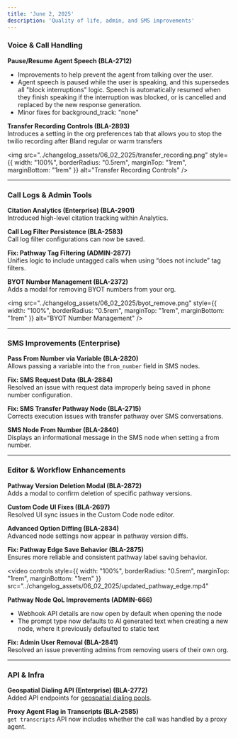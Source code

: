 ```yaml
---
title: 'June 2, 2025'
description: 'Quality of life, admin, and SMS improvements'
---
```


### Voice & Call Handling

**Pause/Resume Agent Speech (BLA-2712)**  
- Improvements to help prevent the agent from talking over the user.
- Agent speech is paused while the user is speaking, and this supersedes all "block interruptions" logic. Speech is automatically resumed when they finish speaking if the interruption was blocked, or is cancelled and replaced by the new response generation.
- Minor fixes for background_track: "none"

**Transfer Recording Controls (BLA-2893)**  
Introduces a setting in the org preferences tab that allows you to stop the twilio recording after Bland regular or warm transfers

<img 
  src="../changelog_assets/06_02_2025/transfer_recording.png" 
  style={{ width: "100%", borderRadius: "0.5rem", marginTop: "1rem", marginBottom: "1rem" }}
  alt="Transfer Recording Controls"
/>

---

### Call Logs & Admin Tools

**Citation Analytics (Enterprise) (BLA-2901)**  
Introduced high-level citation tracking within Analytics.

**Call Log Filter Persistence (BLA-2583)**  
Call log filter configurations can now be saved.

**Fix: Pathway Tag Filtering (ADMIN-2877)**  
Unifies logic to include untagged calls when using “does not include” tag filters.

**BYOT Number Management (BLA-2372)**  
Adds a modal for removing BYOT numbers from your org.

<img 
  src="../changelog_assets/06_02_2025/byot_remove.png" 
  style={{ width: "100%", borderRadius: "0.5rem", marginTop: "1rem", marginBottom: "1rem" }}
  alt="BYOT Number Management"
/>

---

### SMS Improvements (Enterprise)

**Pass From Number via Variable (BLA-2820)**  
Allows passing a variable into the `from_number` field in SMS nodes.

**Fix: SMS Request Data (BLA-2884)**  
Resolved an issue with request data improperly being saved in phone number configuration.

**Fix: SMS Transfer Pathway Node (BLA-2715)**  
Corrects execution issues with transfer pathway over SMS conversations.

**SMS Node From Number (BLA-2840)**  
Displays an informational message in the SMS node when setting a from number.

---

### Editor & Workflow Enhancements

**Pathway Version Deletion Modal (BLA-2872)**  
Adds a modal to confirm deletion of specific pathway versions.

**Custom Code UI Fixes (BLA-2697)**  
Resolved UI sync issues in the Custom Code node editor.

**Advanced Option Diffing (BLA-2834)**  
Advanced node settings now appear in pathway version diffs.

**Fix: Pathway Edge Save Behavior (BLA-2875)**  
Ensures more reliable and consistent pathway label saving behavior.

<video 
  controls
  style={{ width: "100%", borderRadius: "0.5rem", marginTop: "1rem", marginBottom: "1rem" }}
  src="../changelog_assets/06_02_2025/updated_pathway_edge.mp4"
>
  <track kind="captions" />
</video>

**Pathway Node QoL Improvements (ADMIN-666)**  
- Webhook API details are now open by default when opening the node
- The prompt type now defaults to AI generated text when creating a new node, where it previously defaulted to static text

**Fix: Admin User Removal (BLA-2841)**  
Resolved an issue preventing admins from removing users of their own org.

---

### API & Infra

**Geospatial Dialing API (Enterprise) (BLA-2772)**  
Added API endpoints for [geospatial dialing pools](/api-v1/get/geospatial-dialing-pool). 

**Proxy Agent Flag in Transcripts (BLA-2585)**  
`get transcripts` API now includes whether the call was handled by a proxy agent.